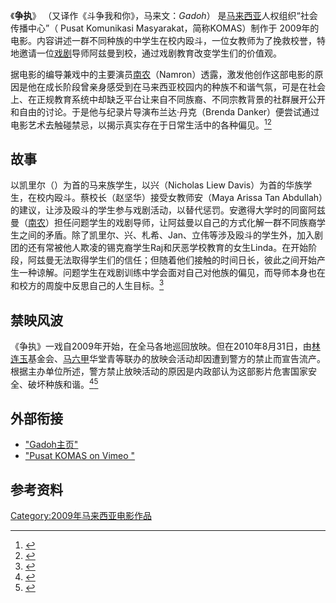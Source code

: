 {{Infobox_Film  |
| name               = Gadoh
| image              = Gadoh poster.gif
| image_size         = 220px
| caption            = 《争执》电影海报
| director           = 布兰达·丹克（Brenda Danker）<br> [[南农|南农]]（Namron）
| producer           = 夏美玉（Anna Har）
| writer             = [[南农|南农]] <br>R. Cong
| starring           = [[南农|南农]] 饰 阿兹曼（Azman）<br>{{link-ms|札希礼·阿晋|Zahiril Adzim}} 饰 凯里尔（Khalil）<br>Nicholas Liew Davis 饰 兴<br>Amerul Affendi 饰 札希（Zahir）<br>赵坚华 饰 蔡校长<br>Maya Arissa Tan Abdullah 饰 Anne<br>Ryan Lee Bhaskaran 饰 Raj<br>Khairil Ridzuan Saharudin 饰 Jan<br>Intan Diyana Zainal Abidin 饰 Linda<br>Muhd Hilmi Che Azman 饰 Am<br>Ivan Chan Chee Pang 饰 Ah Foon<br>Cher Yew Kay 饰 Ah Seng<br>Yeo Keong Lee 饰 Lee Wei
| music              = Savvy Ho<br>Nick Davies<br>Bo<br>Bin Jidan “Garisan Abstrak” 
| cinematography     = Tayanithi a/l Ramanujem
| editing            = Nik Johan Nik Mohd. Noor
| distributor        =
| released           = 2009年
| runtime            = 70 分钟
| country            = {{马来西亚电影產地}}
| language           = [[马来语|马来语]]<br>[[粤语|粤语]]<br>[[英语|英语]]
| followed_by        = 
| website            = http://www.komas.org/gadoh/
| imdb_id            = 
}}
{{other uses|爭論}}
《'''争执'''》 （又译作《斗争我和你》，马来文：''Gadoh''） 是[[马来西亚|马来西亚]]人权组织“社会传播中心”（ Pusat Komunikasi Masyarakat，简称KOMAS）制作于 2009年的电影。内容讲述一群不同种族的中学生在校内殴斗，一位女教师为了挽救校誉，特地邀请一位[[戏剧|戏剧]]导师阿兹曼到校，通过戏剧教育改变学生们的价值观。{{cn}}

据电影的编导兼戏中的主要演员[[南农|南农]]（Namron）透露，激发他创作这部电影的原因是他在成长阶段曾亲身感受到在马来西亚校园内的种族不和谐气氛，可是在社会上、在正规教育系统中却缺乏平台让来自不同族裔、不同宗教背景的社群展开公开和自由的讨论。于是他与纪录片导演布兰达·丹克（Brenda Danker）便尝试通过电影艺术去触碰禁忌，以揭示真实存在于日常生活中的各种偏见。<ref>{{en}}{{cite web|url=http://www.klue.com.my/articles/1902-Gadoh|author=|title=Gadoh Review|publisher=KLUE|date=2009-06-03|deadurl=yes|archiveurl=https://archive.is/20090616064919/http://www.klue.com.my/articles/1902-Gadoh|archivedate=2009-06-16|accessdate=2011-07-30}}</ref><ref>{{en}}{{cite web|url=http://ecentral.my/news/story.asp?file=/2009/6/12/movies/4081552&sec=movies|author=Hari Azizan|title=Make art, not war|publisher=The Star|date=2009-06-12|deadurl=yes|archiveurl=https://archive.is/20120720235636/http://ecentral.my/news/story.asp?file=/2009/6/12/movies/4081552&sec=movies|archivedate=2012-07-20|accessdate=2020-12-15}}</ref>

==故事==
以凯里尔（{{link-ms|札希礼·阿晋|Zahiril Adzim}}）为首的马来族学生，以兴（Nicholas Liew Davis）为首的华族学生，在校内殴斗。蔡校长（赵坚华）接受女教师安（Maya Arissa Tan Abdullah）的建议，让涉及殴斗的学生参与戏剧活动，以替代惩罚。安邀得大学时的同窗阿兹曼（[[南农|南农]]）担任问题学生的戏剧导师，让阿兹曼以自己的方式化解一群不同族裔学生之间的矛盾。除了凯里尔、兴、札希、Jan、立伟等涉及殴斗的学生外，加入剧团的还有常被他人欺凌的锡克裔学生Raj和厌恶学校教育的女生Linda。在开始阶段，阿兹曼无法取得学生们的信任；但随着他们接触的时间日长，彼此之间开始产生一种谅解。问题学生在戏剧训练中学会面对自己对他族的偏见，而导师本身也在和校方的周旋中反思自己的人生目标。<ref>{{zh}}{{cite web|url=http://www.merdekareview.com/news/n/15191.html|author=梁友瑄|title=电影Gadoh的社会批判|publisher=独立新闻在线|date=2010-10-11|deadurl=yes|archiveurl=https://archive.is/20120913124805/http://www.merdekareview.com/news/n/15191.html|archivedate=2012-09-13|accessdate=2011-03-08}}</ref>

==禁映风波==
《争执》一戏自2009年开始，在全马各地巡回放映。但在2010年8月31日，由[[林连玉|林连玉]]基金会、[[马六甲|马六甲]]华堂青等联办的放映会活动却因遭到警方的禁止而宣告流产。根据主办单位所述，警方禁止放映活动的原因是内政部认为这部影片危害国家安全、破坏种族和谐。<ref>{{zh}}{{cite web|url=http://www.merdekareview.com/news/n/15191.html|author=陈慧思|title=政府独立日禁播独立电影，理由：危害国安破坏和谐|publisher=独立新闻在线|date=2010-09-01|deadurl=yes|archiveurl=https://archive.is/20120913124805/http://www.merdekareview.com/news/n/15191.html|archivedate=2012-09-13|accessdate=2011-03-08}}</ref><ref>{{zh}}{{cite web|url=http://www.malaysiakini.com/news/141646|author=王德齐|title=否认Gadoh被禁使放映会流产，内政部反指影片尚未获准公映|publisher=当今大马|date=2010-09-01|accessdate=2011-03-08|archive-date=2016-03-05|archive-url=https://web.archive.org/web/20160305194008/http://www.malaysiakini.com/news/141646|dead-url=no}}</ref>

==外部衔接==
{{Portal box|马来西亚|电影}}
*[https://web.archive.org/web/20110804042550/http://www.komas.org/gadoh/index.htm "Gadoh主页"]
*[http://vimeo.com/12008086 "Pusat KOMAS on Vimeo "]{{Wayback|url=http://vimeo.com/12008086 |date=20160307085148 }}

==参考资料==
{{reflist|}}

[[Category:2009年马来西亚电影作品|Category:2009年马来西亚电影作品]]